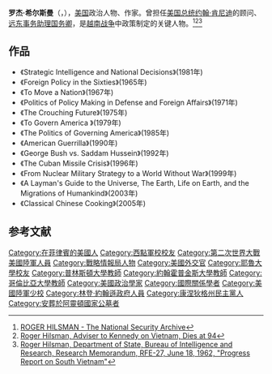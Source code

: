 '''罗杰·希尔斯曼'''（{{lang-en|'''Roger Hilsman Jr.'''}}，{{bd|1919年|11月23日|2014年|2月23日|catIdx=R}}），[[美国|美国]]政治人物、作家。曾担任[[美国总统|美国总统]][[约翰·肯尼迪|约翰·肯尼迪]]的顾问、[[远东事务助理国务卿|远东事务助理国务卿]]，是[[越南战争|越南战争]]中政策制定的关键人物。<ref>[https://nsarchive2.gwu.edu/coldwar/interviews/episode-11/hilsman1.html ROGER HILSMAN - The National Security Archive]</ref><ref>[https://www.nytimes.com/2014/03/11/us/politics/roger-hilsman-adviser-to-kennedy-on-vietnam-dies-at-94.html Roger Hilsman, Adviser to Kennedy on Vietnam, Dies at 94]</ref><ref>[https://www.mtholyoke.edu/acad/intrel/pentagon2/doc115.htm Roger Hilsman, Department of State, Bureau of Intelligence and Research, Research Memorandum, RFE-27, June 18, 1962, "Progress Report on South Vietnam"]</ref>

== 作品 ==
*《Strategic Intelligence and National Decisions》(1981年)
*《Foreign Policy in the Sixties》(1965年)
*《To Move a Nation》(1967年)
*《Politics of Policy Making in Defense and Foreign Affairs》(1971年)
*《The Crouching Future》(1975年)
*《To Govern America 》(1979年)
*《The Politics of Governing America》(1985年)
*《American Guerrilla》(1990年)
*《George Bush vs. Saddam Hussein》(1992年)
*《The Cuban Missile Crisis》(1996年)
*《From Nuclear Military Strategy to a World Without War》(1999年)
*《A Layman's Guide to the Universe, The Earth, Life on Earth, and the Migrations of Humankind》(2003年)
*《Classical Chinese Cooking》(2005年)

== 参考文献 ==
{{Reflist}}

{{DEFAULTSORT:Hilsman, Roger}}
[[Category:在菲律賓的美國人|Category:在菲律賓的美國人]]
[[Category:西點軍校校友|Category:西點軍校校友]]
[[Category:第二次世界大戰美國陸軍人員|Category:第二次世界大戰美國陸軍人員]]
[[Category:戰略情報局人物|Category:戰略情報局人物]]
[[Category:美國外交官|Category:美國外交官]]
[[Category:耶魯大學校友|Category:耶魯大學校友]]
[[Category:普林斯頓大學教師|Category:普林斯頓大學教師]]
[[Category:約翰霍普金斯大學教師|Category:約翰霍普金斯大學教師]]
[[Category:哥倫比亞大學教師|Category:哥倫比亞大學教師]]
[[Category:美國政治學家|Category:美國政治學家]]
[[Category:國際關係學者|Category:國際關係學者]]
[[Category:美國陸軍少校|Category:美國陸軍少校]]
[[Category:林登·約翰遜政府人員|Category:林登·約翰遜政府人員]]
[[Category:康涅狄格州民主黨人|Category:康涅狄格州民主黨人]]
[[Category:安葬於阿靈頓國家公墓者|Category:安葬於阿靈頓國家公墓者]]